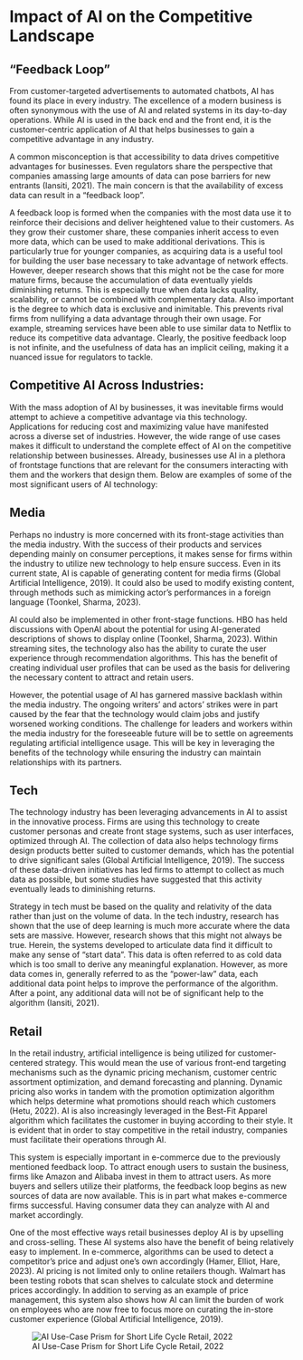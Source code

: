 # Impact of AI on the Competitive Landscape

## “Feedback Loop”
From customer-targeted advertisements to automated chatbots, AI has found its place in every industry. The excellence of a modern business is often synonymous with the use of AI and related systems in its day-to-day operations. While AI is used in the back end and the front end, it is the customer-centric application of AI that helps businesses to gain a competitive advantage in any industry. 

A common misconception is that accessibility to data drives competitive advantages for businesses. Even regulators share the perspective that companies amassing large amounts of data can pose barriers for new entrants (Iansiti, 2021). The main concern is that the availability of excess data can result in a “feedback loop”. 

A feedback loop is formed when the companies with the most data use it to reinforce their decisions and deliver heightened value to their customers. As they grow their customer share, these companies inherit access to even more data, which can be used to make additional derivations. This is particularly true for younger companies, as acquiring data is a useful tool for building the user base necessary to take advantage of network effects. However, deeper research shows that this might not be the case for more mature firms, because the accumulation of data eventually yields diminishing returns. This is especially true when data lacks quality, scalability, or cannot be combined with complementary data. Also important is the degree to which data is exclusive and inimitable. This prevents rival firms from nullifying a data advantage through their own usage. For example, streaming services have been able to use similar data to Netflix to reduce its competitive data advantage. Clearly, the positive feedback loop is not infinite, and the usefulness of data has an implicit ceiling, making it a nuanced issue for regulators to tackle. 
 
## Competitive AI Across Industries:

With the mass adoption of AI by businesses, it was inevitable firms would attempt to achieve a competitive advantage via this technology. Applications for reducing cost and maximizing value have manifested across a diverse set of industries. However, the wide range of use cases makes it difficult to understand the complete effect of AI on the competitive relationship between businesses. Already, businesses use AI in a plethora of frontstage functions that are relevant for the consumers interacting with them and the workers that design them. Below are examples of some of the most significant users of AI technology:

## Media
Perhaps no industry is more concerned with its front-stage activities than the media industry. With the success of their products and services depending mainly on consumer perceptions, it makes sense for firms within the industry to utilize new technology to help ensure success. Even in its current state, AI is capable of generating content for media firms (Global Artificial Intelligence, 2019). It could also be used to modify existing content, through methods such as mimicking actor’s performances in a foreign language (Toonkel, Sharma, 2023).

AI could also be implemented in other front-stage functions. HBO has held discussions with OpenAI about the potential for using AI-generated descriptions of shows to display online (Toonkel, Sharma, 2023). Within streaming sites, the technology also has the ability to curate the user experience through recommendation algorithms. This has the benefit of creating individual user profiles that can be used as the basis for delivering the necessary content to attract and retain users.

However, the potential usage of AI has garnered massive backlash within the media industry. The ongoing writers’ and actors' strikes were in part caused by the fear that the technology would claim jobs and justify worsened working conditions. The challenge for leaders and workers within the media industry for the foreseeable future will be to settle on agreements regulating artificial intelligence usage. This will be key in leveraging the benefits of the technology while ensuring the industry can maintain relationships with its partners.

## Tech
The technology industry has been leveraging advancements in AI to assist in the innovative process. Firms are using this technology to create customer personas and create front stage systems, such as user interfaces, optimized through AI. The collection of data also helps technology firms design products better suited to customer demands, which has the potential to drive significant sales (Global Artificial Intelligence, 2019). The success of these data-driven initiatives has led firms to attempt to collect as much data as possible, but some studies have suggested that this activity eventually leads to diminishing returns.

Strategy in tech must be based on the quality and relativity of the data rather than just on the volume of data. In the tech industry, research has shown that the use of deep learning is much more accurate where the data sets are massive. However, research shows that this might not always be true. Herein, the systems developed to articulate data find it difficult to make any sense of “start data”. This data is often referred to as cold data which is too small to derive any meaningful explanation. However, as more data comes in, generally referred to as the “power-law” data, each additional data point helps to improve the performance of the algorithm. After a point, any additional data will not be of significant help to the algorithm (Iansiti, 2021). 
 
## Retail
In the retail industry, artificial intelligence is being utilized for customer-centered strategy. This would mean the use of various front-end targeting mechanisms such as the dynamic pricing mechanism, customer centric assortment optimization, and demand forecasting and planning. Dynamic pricing also works in tandem with the promotion optimization algorithm which helps determine what promotions should reach which customers (Hetu, 2022). AI is also increasingly leveraged in the Best-Fit Apparel algorithm which facilitates the customer in buying according to their style. It is evident that in order to stay competitive in the retail industry, companies must facilitate their operations through AI. 

This system is especially important in e-commerce due to the previously mentioned feedback loop. To attract enough users to sustain the business, firms like Amazon and Alibaba invest in them to attract users. As more buyers and sellers utilize their platforms, the feedback loop begins as new sources of data are now available. This is in part what makes e-commerce firms successful. Having consumer data they can analyze with AI and market accordingly.

One of the most effective ways retail businesses deploy AI is by upselling and cross-selling. These AI systems also have the benefit of being relatively easy to implement. In e-commerce, algorithms can be used to detect a competitor’s price and adjust one’s own accordingly (Hamer, Elliot, Hare, 2023). AI pricing is not limited only to online retailers though. Walmart has been testing robots that scan shelves to calculate stock and determine prices accordingly. In addition to serving as an example of price management, this system also shows how AI can limit the burden of work on employees who are now free to focus more on curating the in-store customer experience (Global Artificial Intelligence, 2019).

![AI Use-Case Prism for Short Life Cycle Retail, 2022](images/retailimage.png)
